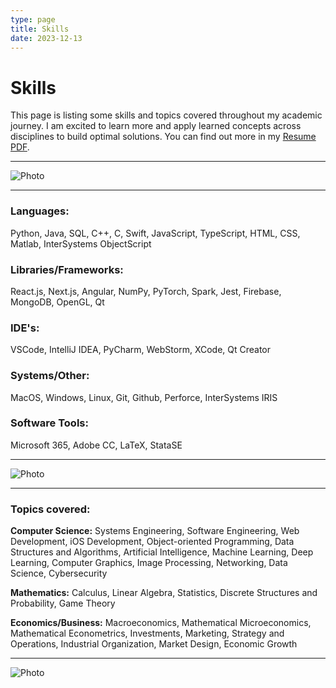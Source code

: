 ```yaml
---
type: page
title: Skills
date: 2023-12-13
---
```


# Skills

This page is listing some skills and topics covered throughout my academic journey.
I am excited to learn more and apply learned concepts across disciplines to build optimal solutions.
You can find out more in my [Resume PDF](https://drive.google.com/file/d/10_eUjNtj_bWsPWtwX5QHp0tRUzMlpRW5/view?usp=sharing).


---

<Image
  src="/images/iraa.jpeg"
  alt="Photo"
  width={6000}
  height={2420}
  priority
  className="next-image"
/>

---

### Languages:

Python, Java, SQL, C++, C, Swift, JavaScript, TypeScript, HTML, CSS, Matlab, InterSystems ObjectScript

### Libraries/Frameworks:

React.js, Next.js, Angular, NumPy, PyTorch, Spark, Jest, Firebase, MongoDB, OpenGL, Qt

### IDE's:

VSCode, IntelliJ IDEA, PyCharm, WebStorm, XCode, Qt Creator

### Systems/Other:

MacOS, Windows, Linux, Git, Github, Perforce, InterSystems IRIS

### Software Tools:

Microsoft 365, Adobe CC, LaTeX, StataSE

---

<Image
  src="/images/race.jpeg"
  alt="Photo"
  width={5048}
  height={1476}
  priority
  className="next-image"
/>

---

### Topics covered:

**Computer Science:** Systems Engineering, Software Engineering, Web Development, iOS Development,
Object-oriented Programming, Data Structures and Algorithms, Artificial Intelligence, Machine Learning,
Deep Learning, Computer Graphics, Image Processing, Networking, Data Science, Cybersecurity

**Mathematics:** Calculus, Linear Algebra, Statistics, Discrete Structures and Probability, Game Theory

**Economics/Business:** Macroeconomics, Mathematical Microeconomics, Mathematical Econometrics, Investments,
Marketing, Strategy and Operations, Industrial Organization, Market Design, Economic Growth

---

<Image
  src="/images/hen.jpeg"
  alt="Photo"
  width={5616}
  height={2159}
  priority
  className="next-image"
/>
